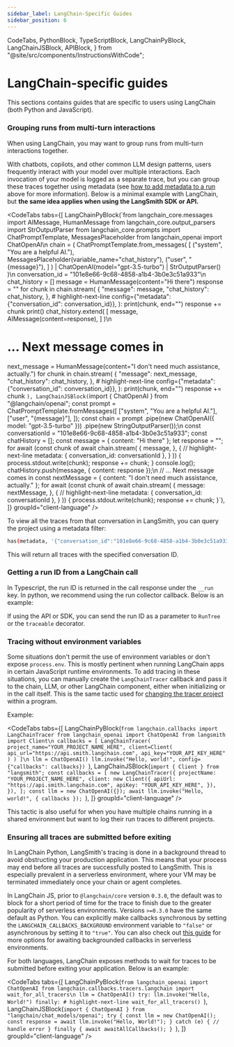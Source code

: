 ```yaml
---
sidebar_label: LangChain-Specific Guides
sidebar_position: 6
---
```


  CodeTabs,
  PythonBlock,
  TypeScriptBlock,
  LangChainPyBlock,
  LangChainJSBlock,
  APIBlock,
} from "@site/src/components/InstructionsWithCode";


# LangChain-specific guides

This sections contains guides that are specific to users using LangChain (both Python and JavaScript).

### Grouping runs from multi-turn interactions

When using LangChain, you may want to group runs from multi-turn interactions together.

With chatbots, copilots, and other common LLM design patterns, users frequently interact with your model over multiple interactions. Each invocation of your model is logged as a separate trace, but you can group these traces together using metadata (see [how to add metadata to a run](#how-do-i-add-metadata-or-tags-to-a-run) above for more information).
Below is a minimal example with LangChain, but **the same idea applies when using the LangSmith SDK or API.**

<CodeTabs
  tabs={[
    LangChainPyBlock(`from langchain_core.messages import AIMessage, HumanMessage
from langchain_core.output_parsers import StrOutputParser
from langchain_core.prompts import ChatPromptTemplate, MessagesPlaceholder
from langchain_openai import ChatOpenAI\n
chain = (
    ChatPromptTemplate.from_messages(
        [
            ("system", "You are a helpful AI."),
            MessagesPlaceholder(variable_name="chat_history"),
            ("user", "{message}"),
        ]
    )
    | ChatOpenAI(model="gpt-3.5-turbo")
    | StrOutputParser()
)\n
conversation_id = "101e8e66-9c68-4858-a1b4-3b0e3c51a933"\n
chat_history = []
message = HumanMessage(content="Hi there")
response = ""
for chunk in chain.stream(
    {
        "message": message,
        "chat_history": chat_history,
    },
    # highlight-next-line
    config={"metadata": {"conversation_id": conversation_id}},
):
    print(chunk, end="")
    response += chunk
print()
chat_history.extend(
    [
        message,
        AIMessage(content=response),
    ]
)\n
# ... Next message comes in
next_message = HumanMessage(content="I don't need much assistance, actually.")
for chunk in chain.stream(
    {
        "message": next_message,
        "chat_history": chat_history,
    },
    # highlight-next-line
    config={"metadata": {"conversation_id": conversation_id}},
):
    print(chunk, end="")
    response += chunk
`),
    LangChainJSBlock(`import { ChatOpenAI } from "@langchain/openai";
const prompt = ChatPromptTemplate.fromMessages([
  ["system", "You are a helpful AI."],
  ["user", "{message}"],
]);
const chain = prompt
  .pipe(new ChatOpenAI({ model: "gpt-3.5-turbo" }))
  .pipe(new StringOutputParser());\n
const conversationId = "101e8e66-9c68-4858-a1b4-3b0e3c51a933";
const chatHistory = [];
const message = { content: "Hi there" };
let response = "";
for await (const chunk of await chain.stream(
  {
    message,
  },
  {
    // highlight-next-line
    metadata: { conversation_id: conversationId },
  }
)) {
  process.stdout.write(chunk);
  response += chunk;
}
console.log();
chatHistory.push(message, { content: response });\n
// ... Next message comes in
const nextMessage = { content: "I don't need much assistance, actually." };
for await (const chunk of await chain.stream(
  {
    message: nextMessage,
  },
  {
    // highlight-next-line
    metadata: { conversation_id: conversationId },
  }
)) {
  process.stdout.write(chunk);
  response += chunk;
}`),
  ]}
  groupId="client-language"
/>

To view all the traces from that conversation in LangSmith, you can query the project using a metadata filter:

```bash
has(metadata, '{"conversation_id":"101e8e66-9c68-4858-a1b4-3b0e3c51a933"}')
```

This will return all traces with the specified conversation ID.

### Getting a run ID from a LangChain call

In Typescript, the run ID is returned in the call response under the `__run` key. In python, we recommend using the run collector callback.
Below is an example:

<AccessRunIdBlock />

If using the API or SDK, you can send the run ID as a parameter to `RunTree` or the `traceable` decorator.

### Tracing without environment variables

Some situations don't permit the use of environment variables or don't expose `process.env`. This is mostly pertinent when running LangChain apps in certain JavaScript runtime environments. To add tracing in these situations, you can manually create the `LangChainTracer` callback and pass it to the chain, LLM, or other LangChain component, either when initializing or in the call itself. This is the same tactic used for [changing the tracer project](#how-do-i-change-the-tracer-project) within a program.

Example:

<CodeTabs
  tabs={[
    LangChainPyBlock(`from langchain.callbacks import LangChainTracer
from langchain_openai import ChatOpenAI
from langsmith import Client\n
callbacks = [
  LangChainTracer(
    project_name="YOUR_PROJECT_NAME_HERE",
    client=Client(
      api_url="https://api.smith.langchain.com",
      api_key="YOUR_API_KEY_HERE"
    )
  )
]\n
llm = ChatOpenAI()
llm.invoke("Hello, world!", config={"callbacks": callbacks})
`),
    LangChainJSBlock(`import { Client } from "langsmith";
const callbacks = [
  new LangChainTracer({
    projectName: "YOUR_PROJECT_NAME_HERE",
    client: new Client({
      apiUrl: "https://api.smith.langchain.com",
      apiKey: "YOUR_API_KEY_HERE",
    }),
  }),
];
const llm = new ChatOpenAI({});
await llm.invoke("Hello, world!", { callbacks });
`),
  ]}
  groupId="client-language"
/>

This tactic is also useful for when you have multiple chains running in a shared environment but want to log their run traces to different projects.

### Ensuring all traces are submitted before exiting

In LangChain Python, LangSmith's tracing is done in a background thread to avoid obstructing your production application. This means that your process may end before all traces are successfully posted to LangSmith. This is especially prevalent in a serverless environment, where your VM may be terminated immediately once your chain or agent completes.

In LangChain JS, prior to `@langchain/core` version `0.3.0`, the default was to block for a short period of time for the trace to finish due to the greater popularity of serverless environments. Versions `>=0.3.0` have the same default as Python.
You can explicitly make callbacks synchronous by setting the `LANGCHAIN_CALLBACKS_BACKGROUND` environment variable to `"false"` or asynchronous by setting it to `"true"`. You can also check out [this guide](https://js.langchain.com/docs/how_to/callbacks_serverless) for more options for awaiting backgrounded callbacks in serverless environments.

For both languages, LangChain exposes methods to wait for traces to be submitted before exiting your application.
Below is an example:

<CodeTabs
  tabs={[
    LangChainPyBlock(`from langchain_openai import ChatOpenAI
from langchain.callbacks.tracers.langchain import wait_for_all_tracers\n
llm = ChatOpenAI()
try:
    llm.invoke("Hello, World!")
finally:
    # highlight-next-line
    wait_for_all_tracers()
`),
    LangChainJSBlock(`import { ChatOpenAI } from "langchain/chat_models/openai";
try {
  const llm = new ChatOpenAI();
  const response = await llm.invoke("Hello, World!");
} catch (e) {
  // handle error
} finally {
  await awaitAllCallbacks();
}
`),
  ]}
  groupId="client-language"
/>
